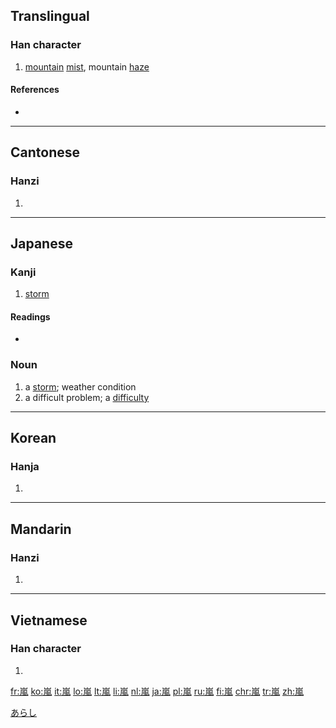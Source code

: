 {{also|岚|嵐}}
==Translingual==

===Han character===
{{Han char|rn=46|rad=山|as=09|sn=12|four=2221<sub>7</sub>|canj=山竹弓戈 (UHNI)|ids=⿱[[山]][[風]]}}

# [[mountain]] [[mist]], mountain [[haze]]

====References====
* {{Han ref|kx=0316.250|dkj=08289|dj=0617.040|hdz=10788.090|uh=5D50|ud=23888|bh=B450|bd=46160}}

----

==Cantonese==

===Hanzi===
{{yue-hanzi|jyut=[[laam4]]|y=laam4|sim=岚}}

# {{defn|lang=yue|sort=山09}}

----

==Japanese==

===Kanji===
{{ja-kanji|grade=|rs=山09}}

# [[storm]]

====Readings====
* {{ja-readings|kaon=[[らん]] ([[ran]])|goon=[[らん]] ([[ran]])|kun=[[あらし]] ([[arashi]])}}

===Noun===
{{ja-noun|あらし}}

# a [[storm]]; weather condition
# a difficult problem; a [[difficulty]]

[[Category:1000 Japanese basic words|あらし]]
----

==Korean==

===Hanja===
{{ko-hanja|hangeul=[[람]]|rv=ram|mr=ram}}

# {{defn|lang=ko|sort=山09}}

----

==Mandarin==

===Hanzi===
{{cmn-hanzi|sim=岚|pin=[[lán]] ([[lan2]])|wg=lan<sup>2</sup>}}

# {{defn|lang=cmn|sort=山09}}

----

==Vietnamese==

===Han character===
{{vi-hantu|[[lam]]|rs=山09}}

# {{defn|lang=vi|sort=山09}}

[[fr:嵐]]
[[ko:嵐]]
[[it:嵐]]
[[lo:嵐]]
[[lt:嵐]]
[[li:嵐]]
[[nl:嵐]]
[[ja:嵐]]
[[pl:嵐]]
[[ru:嵐]]
[[fi:嵐]]
[[chr:嵐]]
[[tr:嵐]]
[[zh:嵐]]